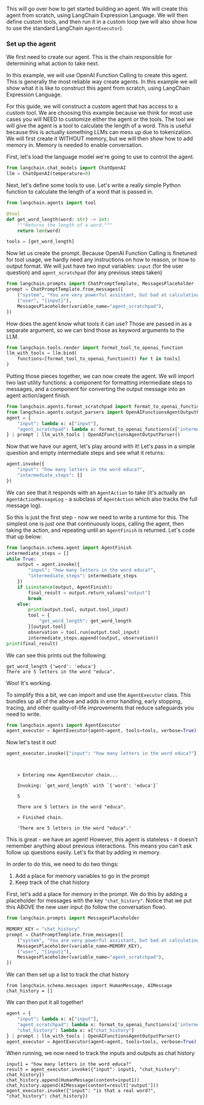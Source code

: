 This will go over how to get started building an agent.
We will create this agent from scratch, using LangChain Expression Language.
We will then define custom tools, and then run it in a custom loop (we will also show how to use the standard LangChain `AgentExecutor`).

### Set up the agent

We first need to create our agent.
This is the chain responsible for determining what action to take next.

In this example, we will use OpenAI Function Calling to create this agent.
This is generally the most reliable way create agents.
In this example we will show what it is like to construct this agent from scratch, using LangChain Expression Language.

For this guide, we will construct a custom agent that has access to a custom tool.
We are choosing this example because we think for most use cases you will NEED to customize either the agent or the tools.
The tool we will give the agent is a tool to calculate the length of a word.
This is useful because this is actually something LLMs can mess up due to tokenization.
We will first create it WITHOUT memory, but we will then show how to add memory in.
Memory is needed to enable conversation.

First, let's load the language model we're going to use to control the agent.
```python
from langchain.chat_models import ChatOpenAI
llm = ChatOpenAI(temperature=0)
```

Next, let's define some tools to use.
Let's write a really simple Python function to calculate the length of a word that is passed in.



```python
from langchain.agents import tool

@tool
def get_word_length(word: str) -> int:
    """Returns the length of a word."""
    return len(word)

tools = [get_word_length]
```

Now let us create the prompt.
Because OpenAI Function Calling is finetuned for tool usage, we hardly need any instructions on how to reason, or how to output format.
We will just have two input variables: `input` (for the user question) and `agent_scratchpad` (for any previous steps taken)

```python
from langchain.prompts import ChatPromptTemplate, MessagesPlaceholder
prompt = ChatPromptTemplate.from_messages([
    ("system", "You are very powerful assistant, but bad at calculating lengths of words."),
    ("user", "{input}"),
    MessagesPlaceholder(variable_name="agent_scratchpad"),
])
```

How does the agent know what tools it can use?
Those are passed in as a separate argument, so we can bind those as keyword arguments to the LLM.

```python
from langchain.tools.render import format_tool_to_openai_function
llm_with_tools = llm.bind(
    functions=[format_tool_to_openai_function(t) for t in tools]
)
```

Putting those pieces together, we can now create the agent.
We will import two last utility functions: a component for formatting intermediate steps to messages, and a component for converting the output message into an agent action/agent finish.


```python
from langchain.agents.format_scratchpad import format_to_openai_functions
from langchain.agents.output_parsers import OpenAIFunctionsAgentOutputParser
agent = {
    "input": lambda x: x["input"],
    "agent_scratchpad": lambda x: format_to_openai_functions(x['intermediate_steps'])
} | prompt | llm_with_tools | OpenAIFunctionsAgentOutputParser()
```

Now that we have our agent, let's play around with it!
Let's pass in a simple question and empty intermediate steps and see what it returns:

```python
agent.invoke({
    "input": "how many letters in the word educa?",
    "intermediate_steps": []
})
```

We can see that it responds with an `AgentAction` to take (it's actually an `AgentActionMessageLog` - a subclass of `AgentAction` which also tracks the full message log).

So this is just the first step - now we need to write a runtime for this.
The simplest one is just one that continuously loops, calling the agent, then taking the action, and repeating until an `AgentFinish` is returned.
Let's code that up below:

```python
from langchain.schema.agent import AgentFinish
intermediate_steps = []
while True:
    output = agent.invoke({
        "input": "how many letters in the word educa?",
        "intermediate_steps": intermediate_steps
    })
    if isinstance(output, AgentFinish):
        final_result = output.return_values["output"]
        break
    else:
        print(output.tool, output.tool_input)
        tool = {
            "get_word_length": get_word_length
        }[output.tool]
        observation = tool.run(output.tool_input)
        intermediate_steps.append((output, observation))
print(final_result)
```

We can see this prints out the following:

<CodeOutputBlock lang="python">

```
get_word_length {'word': 'educa'}
There are 5 letters in the word "educa".
```

</CodeOutputBlock>

Woo! It's working.

To simplify this a bit, we can import and use the `AgentExecutor` class.
This bundles up all of the above and adds in error handling, early stopping, tracing, and other quality-of-life improvements that reduce safeguards you need to write.


```python
from langchain.agents import AgentExecutor
agent_executor = AgentExecutor(agent=agent, tools=tools, verbose=True)
```

Now let's test it out!


```python
agent_executor.invoke({"input": "how many letters in the word educa?"})
```

<CodeOutputBlock lang="python">

```
    
    
    > Entering new AgentExecutor chain...

    Invoking: `get_word_length` with `{'word': 'educa'}`

    5

    There are 5 letters in the word "educa".

    > Finished chain.

    'There are 5 letters in the word "educa".'
```

</CodeOutputBlock>

This is great - we have an agent!
However, this agent is stateless - it doesn't remember anything about previous interactions.
This means you can't ask follow up questions easily.
Let's fix that by adding in memory.

In order to do this, we need to do two things:

1. Add a place for memory variables to go in the prompt
2. Keep track of the chat history

First, let's add a place for memory in the prompt.
We do this by adding a placeholder for messages with the key `"chat_history"`.
Notice that we put this ABOVE the new user input (to follow the conversation flow).

```python
from langchain.prompts import MessagesPlaceholder

MEMORY_KEY = "chat_history"
prompt = ChatPromptTemplate.from_messages([
    ("system", "You are very powerful assistant, but bad at calculating lengths of words."),
    MessagesPlaceholder(variable_name=MEMORY_KEY),
    ("user", "{input}"),
    MessagesPlaceholder(variable_name="agent_scratchpad"),
])
```
We can then set up a list to track the chat history
```
from langchain.schema.messages import HumanMessage, AIMessage
chat_history = []
```

We can then put it all together!

```python
agent = {
    "input": lambda x: x["input"],
    "agent_scratchpad": lambda x: format_to_openai_functions(x['intermediate_steps']),
    "chat_history": lambda x: x["chat_history"]
} | prompt | llm_with_tools | OpenAIFunctionsAgentOutputParser()
agent_executor = AgentExecutor(agent=agent, tools=tools, verbose=True)
```
When running, we now need to track the inputs and outputs as chat history
```
input1 = "how many letters in the word educa?"
result = agent_executor.invoke({"input": input1, "chat_history": chat_history})
chat_history.append(HumanMessage(content=input1))
chat_history.append(AIMessage(content=result['output']))
agent_executor.invoke({"input": "is that a real word?", "chat_history": chat_history})
```
